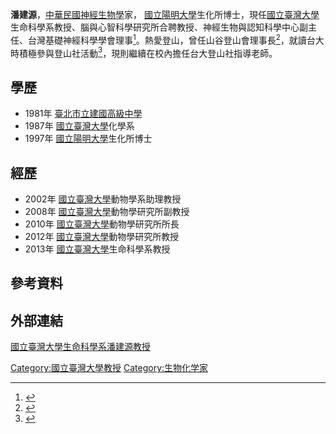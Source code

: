 '''潘建源'''，[[中華民國|中華民國]][[神经生物学|神經生物學]]家， [[國立陽明大學|國立陽明大學]]生化所博士，現任[[國立臺灣大學|國立臺灣大學]]生命科學系教授、腦與心智科學研究所合聘教授、神經生物與認知科學中心副主任、台灣基礎神經科學學會理事<ref>{{cite web|url=https://neuroscience.org.tw/board/%e7%ac%ac14%e5%b1%86%e7%90%86%e7%9b%a3%e4%ba%8b%e5%90%8d%e5%96%ae|title=台灣基礎神經科學學會理監事|accessdate=2021-05-17|archive-date=2021-05-17|archive-url=https://web.archive.org/web/20210517142757/https://neuroscience.org.tw/board/%e7%ac%ac14%e5%b1%86%e7%90%86%e7%9b%a3%e4%ba%8b%e5%90%8d%e5%96%ae|dead-url=no}}</ref>。熱愛登山，曾任山谷登山會理事長<ref>{{cite web|url=http://www.mountain.org.tw/WebBBS/Message/One.aspx?MessageID=23470|title=歷任山谷理事長|accessdate=2021-05-17|archive-date=2021-05-17|archive-url=https://web.archive.org/web/20210517142800/http://www.mountain.org.tw/WebBBS/Message/One.aspx?MessageID=23470|dead-url=no}}</ref>，就讀台大時積極參與登山社活動<ref>{{cite web|url=http://tul.blog.ntu.edu.tw/archives/11484|title=「與知識交會的火花」 — 生命科學系潘建源老師專訪|accessdate=2021-05-17|archive-date=2021-05-17|archive-url=https://web.archive.org/web/20210517142745/http://tul.blog.ntu.edu.tw/archives/11484|dead-url=no}}</ref>，現則繼續在校內擔任台大登山社指導老師。

== 學歷 ==
*1981年 [[臺北市立建國高級中學|臺北市立建國高級中學]]
*1987年 [[國立臺灣大學|國立臺灣大學]]化學系
*1997年 [[國立陽明大學|國立陽明大學]]生化所博士

== 經歷 ==
*2002年 [[國立臺灣大學|國立臺灣大學]]動物學系助理教授
*2008年 [[國立臺灣大學|國立臺灣大學]]動物學研究所副教授
*2010年 [[國立臺灣大學|國立臺灣大學]]動物學研究所所長
*2012年 [[國立臺灣大學|國立臺灣大學]]動物學研究所教授
*2013年 [[國立臺灣大學|國立臺灣大學]]生命科學系教授

== 參考資料 ==
 <references />

== 外部連結 ==
[http://homepage.ntu.edu.tw/~deptlifesci/faculty_ChienYuanPan.html 國立臺灣大學生命科學系潘建源教授] {{Wayback|url=http://homepage.ntu.edu.tw/~deptlifesci/faculty_ChienYuanPan.html |date=20190717133134 }}




{{Taiwan-scientist-stub}}

[[Category:國立臺灣大學教授|Category:國立臺灣大學教授]]
[[Category:生物化学家|Category:生物化学家]]